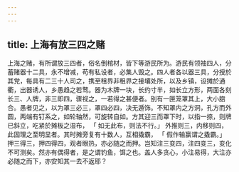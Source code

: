 ```yaml
---
---
---
```

title: 上海有放三四之赌
---



上海之赌，有所谓放三四者，俗名倒棺材，皆下等游民所为。游民有领袖四人，分蓄赌器十二具，永不增减，苟有私设者，必集人毁之。四人者各以器三具，分授於其党，每具有二三十人司之，携至租界非租界之接壤处所，以及乡镇，设摊於通衢，出器诱人，乡愚趋之若骛。器为木牌一块，长约寸半，如长立方形，两面各刻长三、人牌，非三即四，骤视之，一若得之甚便者。别有一匣笼罩其上，大小脗合。愚者见之，以为罩三必三，罩四必四，决无遁饰。不知罩内之方洞，孔方而外圆，两端有钉系之，如轮轴然，可旋转自如。方其迎三而罩下时，以指一捺，则牌已斜立，吃紧於摊板之湿布， 「 如无此布，则法不行。」 外推则三，内移则四，此固理之至明显者。其时摊旁复有十数人，互相撬霸， 「 假作输赢谓之撬霸。」 押三得三，押四得四，观者眼热，亦必随之而押。岂知注三变四，注四变三，变化不可测矣。然亦有偶得者，是之谓钓鱼，饵之也。盖人多贪心，小注易得，大注亦必随之而下，亦安知其一去不返耶？